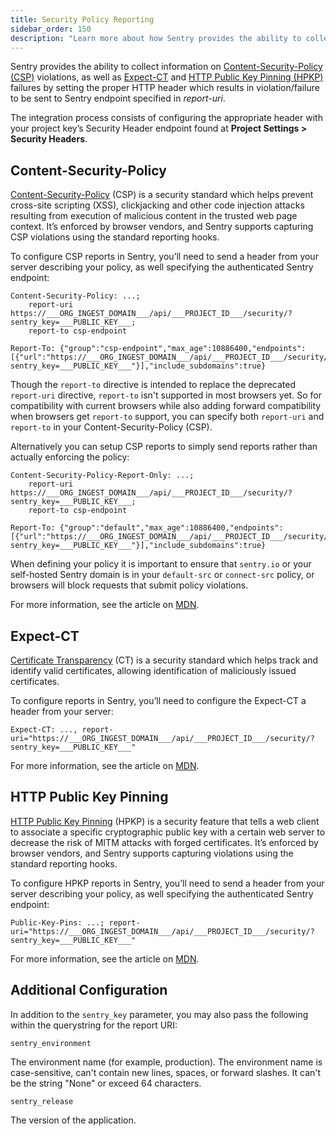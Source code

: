 ```yaml
---
title: Security Policy Reporting
sidebar_order: 150
description: "Learn more about how Sentry provides the ability to collect information on Content-Security-Policy (CSP) violations, as well as Expect-CT and HTTP Public Key Pinning (HPKP) failures."
---
```


Sentry provides the ability to collect information on [Content-Security-Policy (CSP)](https://developer.mozilla.org/en-US/docs/Web/HTTP/Headers/Content-Security-Policy) violations, as well as [Expect-CT](https://developer.mozilla.org/en-US/docs/Web/HTTP/Headers/Expect-CT) and [HTTP Public Key Pinning (HPKP)](https://developer.mozilla.org/en-US/docs/Web/HTTP/Public_Key_Pinning) failures by setting the proper HTTP header which results in violation/failure to be sent to Sentry endpoint specified in _report-uri_.

The integration process consists of configuring the appropriate header with your project key’s Security Header endpoint found at **Project Settings > Security Headers**.

## Content-Security-Policy

[Content-Security-Policy](https://en.wikipedia.org/wiki/Content_Security_Policy) (CSP) is a security standard which helps prevent cross-site scripting (XSS), clickjacking and other code injection attacks resulting from execution of malicious content in the trusted web page context. It’s enforced by browser vendors, and Sentry supports capturing CSP violations using the standard reporting hooks.

To configure CSP reports in Sentry, you’ll need to send a header from your server describing your policy, as well specifying the authenticated Sentry endpoint:

<SignInNote />

```
Content-Security-Policy: ...;
    report-uri https://___ORG_INGEST_DOMAIN___/api/___PROJECT_ID___/security/?sentry_key=___PUBLIC_KEY___;
    report-to csp-endpoint

Report-To: {"group":"csp-endpoint","max_age":10886400,"endpoints":[{"url":"https://___ORG_INGEST_DOMAIN___/api/___PROJECT_ID___/security/?sentry_key=___PUBLIC_KEY___"}],"include_subdomains":true}
```

<Alert level="note" title="Compatibility Recommendation">

Though the `report-to` directive is intended to replace the deprecated `report-uri` directive, `report-to` isn't supported in most browsers yet. So for compatibility with current browsers while also adding forward compatibility when browsers get `report-to` support, you can specify both `report-uri` and `report-to` in your Content-Security-Policy (CSP).

</Alert>

Alternatively you can setup CSP reports to simply send reports rather than actually enforcing the policy:

<SignInNote />

```
Content-Security-Policy-Report-Only: ...;
    report-uri https://___ORG_INGEST_DOMAIN___/api/___PROJECT_ID___/security/?sentry_key=___PUBLIC_KEY___;
    report-to csp-endpoint

Report-To: {"group":"default","max_age":10886400,"endpoints":[{"url":"https://___ORG_INGEST_DOMAIN___/api/___PROJECT_ID___/security/?sentry_key=___PUBLIC_KEY___"}],"include_subdomains":true}
```

When defining your policy it is important to ensure that `sentry.io` or your self-hosted Sentry domain is in your `default-src` or `connect-src` policy, or browsers will block requests that submit policy violations.

For more information, see the article on [MDN](https://developer.mozilla.org/en-US/docs/Web/HTTP/Headers/Content-Security-Policy).

## Expect-CT

[Certificate Transparency](https://en.wikipedia.org/wiki/Certificate_Transparency) (CT) is a security standard which helps track and identify valid certificates, allowing identification of maliciously issued certificates.

To configure reports in Sentry, you’ll need to configure the Expect-CT a header from your server:

<SignInNote />

```
Expect-CT: ..., report-uri="https://___ORG_INGEST_DOMAIN___/api/___PROJECT_ID___/security/?sentry_key=___PUBLIC_KEY___"
```

For more information, see the article on [MDN](https://developer.mozilla.org/en-US/docs/Web/HTTP/Headers/Expect-CT).

## HTTP Public Key Pinning

[HTTP Public Key Pinning](https://en.wikipedia.org/wiki/HTTP_Public_Key_Pinning) (HPKP) is a security feature that tells a web client to associate a specific cryptographic public key with a certain web server to decrease the risk of MITM attacks with forged certificates. It’s enforced by browser vendors, and Sentry supports capturing violations using the standard reporting hooks.

To configure HPKP reports in Sentry, you’ll need to send a header from your server describing your policy, as well specifying the authenticated Sentry endpoint:

<SignInNote />

```
Public-Key-Pins: ...; report-uri="https://___ORG_INGEST_DOMAIN___/api/___PROJECT_ID___/security/?sentry_key=___PUBLIC_KEY___"
```

For more information, see the article on [MDN](https://developer.mozilla.org/en-US/docs/Web/HTTP/Public_Key_Pinning).

## Additional Configuration

In addition to the `sentry_key` parameter, you may also pass the following within the querystring for the report URI:

`sentry_environment`

The environment name (for example, production).
The environment name is case-sensitive, can't contain new lines, spaces, or forward slashes. It can't be the string "None" or exceed 64 characters.

`sentry_release`

The version of the application.
